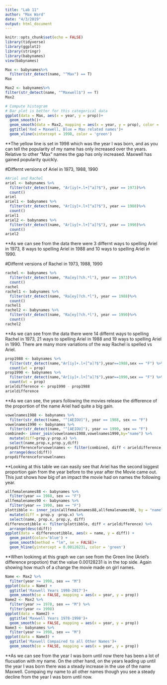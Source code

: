 ```yaml
---
title: "Lab 11"
author: "Max Ward"
date: "4/3/2019"
output: html_document
---
```


```r
knitr::opts_chunk$set(echo = FALSE)
library(tidyverse)
library(ggplot2)
library(stringr)
library(babynames)
view(babynames)
```

```r
Max <- babynames%>%
  filter(str_detect(name, "^Max") == T)
Max
```

```r
Max2 <- babynames%>%
filter(str_detect(name, "^Maxwell$") == T)
Max2
```

```r
# Compute histogram
# Bar plot is better for this categorical data
ggplot(data = Max, aes(x = year, y = prop))+
  geom_smooth()+
  geom_smooth(data = Max2, mapping = aes(x = year, y = prop), color = 'red')+
  ggtitle('Red = Maxwell, Blue = Max related names')+
  geom_vline(xintercept = 1998, color = 'green') 
```

**The yellow line is set in 1998 which was the year I was born, and as you can tell the popularity of my name has only increased over the years. Relative to other "Max" names the gap has only increased. Maxwell has gained popularity quickly. 

#Differnt versions of Ariel in 1973, 1988, 1990
```r
#Ariel and Rachel
ariel <- babynames %>%
  filter(str_detect(name, "Ar[iy]+.l+[^a]?$"), year == 1973)%>%
  count()
ariel
ariel1 <- babynames %>%
  filter(str_detect(name, "Ar[iy]+.l+[^a]?$"), year == 1988)%>%
  count()
ariel1
ariel2 <- babynames %>%
  filter(str_detect(name, "Ar[iy]+.l+[^a]?$"), year == 1990)%>%
  count()
ariel2
```
**As we can see from the data there were 3 differnt ways to spelling Ariel in 1973, 8 ways to spelling Ariel in 1988 and 10 ways to spelling Ariel in 1990.

#Differnt versions of Rachel in 1973, 1988, 1990
```r
rachel <- babynames %>%
  filter(str_detect(name, "Ra[ey]?ch.*l"), year == 1973)%>%
  count()
rachel
rachel1 <- babynames %>%
  filter(str_detect(name, "Ra[ey]?ch.*l"), year == 1988)%>%
  count()
rachel1
rachel2 <- babynames %>%
  filter(str_detect(name, "Ra[ey]?ch.*l"), year == 1990)%>%
  count()
rachel2
```
**As we can see from the data there were 14 differnt ways to spelling Rachel in 1973, 21 ways to spelling Ariel in 1988 and 19 ways to spelling Ariel in 1990. There are many more variations of the way Rachel is spelled vs Ariel.


```r
prop1988 <- babynames %>%
  filter(str_detect(name,"Ar[iy]+.l+[^a]?$"),year==1988,sex == "F") %>%
  count(wt = prop) 
prop1990 <- babynames %>%
  filter(str_detect(name,"Ar[iy]+.l+[^a]?$"),year==1990,sex == "F") %>%
  count(wt = prop)
arieldifference <- prop1990 - prop1988
arieldifference
```
**As we can see, the years following the movies release the difference of the proportion of the name Ariel had quite a big gain.

```r
vowelnames1988 <- babynames %>%
  filter(str_detect(name, "^[AEIOU]"), year == 1988, sex == "F")
vowelnames1990 <- babynames %>%
  filter(str_detect(name, "^[AEIOU]"), year == 1990, sex == "F")
combined<- inner_join(vowelnames1988,vowelnames1990,by="name") %>% 
  mutate(diff=prop.y-prop.x) %>% 
  select(name,prop.x,prop.y,diff)
propdifferenceforvowelnames <- filter(combined, diff < arieldifference) %>%
  arrange(desc(diff))
propdifferenceforvowelnames
```
**Looking at this table we can easily see that Ariel has the second biggest proportion gain from the year before to the year after the Movie came out. This just shows how big of an impact the movie had on names the following year. 


```r
allfemalenames88 <- babynames %>%
  filter(year == 1988, sex == "F")
allfemalenames90 <- babynames %>%
  filter(year == 1990, sex == "F")
plottibble <- inner_join(allfemalenames88,allfemalenames90, by = "name") %>%
  mutate(diff = prop.y -prop.x) %>%
  select(name, prop.x, prop.y, diff)
differencetibble <- filter(plottibble, diff < arieldifference) %>%
  arrange(desc(diff))
ggplot(data = differencetibble, aes(x = name, y = diff)) + 
  geom_point(color='blue') +
  geom_smooth(method = "lm", se = FALSE)+
  geom_hline(yintercept = 0.00128231, color = 'green') 
```

**When lookinng at this graph we can see from the Green line (Ariel's difference propotion) that the value 0.00128231 is in the top side. Again showing how much of a change the movie made on girl names. 

```r
Name <- Max2 %>%
  filter(year >= 1998, sex == "M") 
ggplot(data = Name) +
  ggtitle('Maxwell Years 1998-2017')+
  geom_smooth(se = FALSE, mapping = aes(x = year, y = prop))
Name2 <- Max2 %>%
  filter(year >= 1978, sex == "M") %>%
  filter(year <= 1998)
ggplot(data = Name2) +
  ggtitle('Maxwell Years 1978-1998')+
  geom_smooth(se = FALSE, mapping = aes(x = year, y = prop))
Name3 <- babynames %>%
  filter(year >= 1998, sex == "M")
ggplot(data = Name3) +
  ggtitle('Maxwell Compaired to all Other Names')+
  geom_smooth(se = FALSE, mapping = aes(x = year, y = prop))
```


**As we can see from the year I was born until now there has been a lot of flucuation with my name. On the other hand, on the years leading up until the year I was born there was a steady increase in the use of the name Maxwell. Compaing my name to all other names though you see a steady decline from the year I was born until now. 